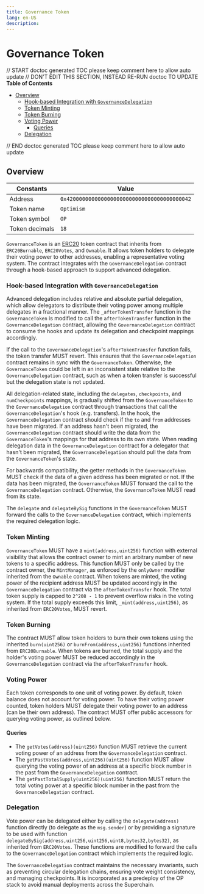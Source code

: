 ```yaml
---
title: Governance Token
lang: en-US
description:
---
```


# Governance Token

// START doctoc generated TOC please keep comment here to allow auto update
// DON'T EDIT THIS SECTION, INSTEAD RE-RUN doctoc TO UPDATE
**Table of Contents**

- [Overview](#overview)
  - [Hook-based Integration with `GovernanceDelegation`](#hook-based-integration-with-governancedelegation)
  - [Token Minting](#token-minting)
  - [Token Burning](#token-burning)
  - [Voting Power](#voting-power)
    - [Queries](#queries)
  - [Delegation](#delegation)

// END doctoc generated TOC please keep comment here to allow auto update

## Overview

| Constants      | Value                                        |
| -------------- | -------------------------------------------- |
| Address        | `0x4200000000000000000000000000000000000042` |
| Token name     | `Optimism`                                   |
| Token symbol   | `OP`                                         |
| Token decimals | `18`                                         |

`GovernanceToken` is an [ERC20](https://eips.ethereum.org/EIPS/eip-20) token contract that inherits from `ERC20Burnable`,
`ERC20Votes`, and `Ownable`. It allows token holders to delegate their voting power to other addresses, enabling a representative
voting system. The contract integrates with the `GovernanceDelegation` contract through a hook-based approach to support
advanced delegation.

### Hook-based Integration with `GovernanceDelegation`

Advanced delegation includes relative and absolute partial delegation, which allow delegators to distribute their voting
power among multiple delegates in a fractional manner. The `_afterTokenTransfer` function in the `GovernanceToken` is
modified to call the `afterTokenTransfer` function in the `GovernanceDelegation` contract, allowing the `GovernanceDelegation`
contract to consume the hooks and update its delegation and checkpoint mappings accordingly.

If the call to the `GovernanceDelegation`'s `afterTokenTransfer` function fails, the token transfer MUST revert. This ensures
that the `GovernanceDelegation` contract remains in sync with the `GovernanceToken`. Otherwise, the `GovernanceToken` could
be left in an inconsistent state relative to the `GovernanceDelegation` contract, such as when a token transfer is successful
but the delegation state is not updated.

All delegation-related state, including the `delegates`, `checkpoints`, and `numCheckpoints` mappings, is gradually
shifted from the `GovernanceToken` to the `GovernanceDelegation` contract through transactions that call the
`GovernanceDelegation`'s hook (e.g. transfers). In the hook, the `GovernanceDelegation` contract should check if the `to`
and `from` addresses have been migrated. If an address hasn't been migrated, the `GovernanceDelegation` contract should
write the data from the `GovernanceToken`'s mappings for that address to its own state. When reading delegation data in the
`GovernanceDelegation` contract for a delegator that hasn't been migrated, the `GovernanceDelegation` should pull the data
from the `GovernanceToken`'s state.

For backwards compatibility, the getter methods in the `GovernanceToken` MUST check if the data of a given address has been
migrated or not. If the data has been migrated, the `GovernanceToken` MUST forward the call to the `GovernanceDelegation`
contract. Otherwise, the `GovernanceToken` MUST read from its state.

The `delegate` and `delegateBySig` functions in the `GovernanceToken` MUST forward the calls to the `GovernanceDelegation`
contract, which implements the required delegation logic.

### Token Minting

`GovernanceToken` MUST have a `mint(address,uint256)` function with external visibility that allows the contract owner
to mint an arbitrary number of new tokens to a specific address. This function MUST only be called by the contract
owner, the `MintManager`, as enforced by the `onlyOwner` modifier inherited from the `Ownable` contract. When tokens
are minted, the voting power of the recipient address MUST be updated accordingly in the `GovernanceDelegation` contract
via the `afterTokenTransfer` hook. The total token supply is capped to `2^208 - 1` to prevent overflow risks in the voting
system. If the total supply exceeds this limit, `_mint(address,uint256)`, as inherited from `ERC20Votes`, MUST revert.

### Token Burning

The contract MUST allow token holders to burn their own tokens using the inherited `burn(uint256)` or
`burnFrom(address,uint256)` functions inherited from `ERC20Burnable`. When tokens are burned, the total supply and the
holder's voting power MUST be reduced accordingly in the `GovernanceDelegation` contract via the `afterTokenTransfer` hook.

### Voting Power

Each token corresponds to one unit of voting power.
By default, token balance does not account for voting power. To have their voting power counted, token holders MUST delegate
their voting power to an address (can be their own address).
The contract MUST offer public accessors for querying voting power, as outlined below.

#### Queries

- The `getVotes(address)(uint256)` function MUST retrieve the current voting power of an address from the
  `GovernanceDelegation` contract.
- The `getPastVotes(address,uint256)(uint256)` function MUST allow querying the voting power of an address at a specific
  block number in the past from the `GovernanceDelegation` contract.
- The `getPastTotalSupply(uint256)(uint256)` function MUST return the total voting power at a specific block number in
  the past from the `GovernanceDelegation` contract.

### Delegation

Vote power can be delegated either by calling the `delegate(address)` function directly (to delegate as the `msg.sender`)
or by providing a signature to be used with function `delegateBySig(address,uint256,uint256,uint8,bytes32,bytes32)`,
as inherited from `ERC20Votes`. These functions are modified to forward the calls to the `GovernanceDelegation` contract
which implements the required logic.

The `GovernanceDelegation` contract maintains the necessary invariants, such as preventing circular delegation chains, ensuring
vote weight consistency, and managing checkpoints. It is incorporated as a predeploy of the OP stack to avoid manual deployments
across the Superchain.
